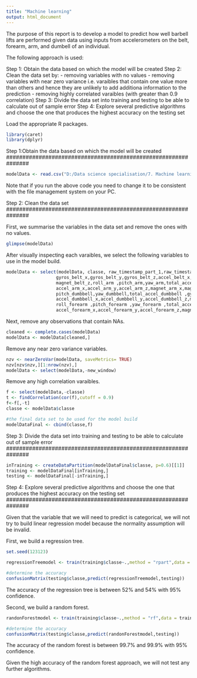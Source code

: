 ```yaml
---
title: "Machine learning"
output: html_document
---
```


The purpose of this report is to develop a model to predict how well barbell lifts are performed given data using inputs from accelerometers on the belt, forearm, arm, and dumbell of an individual.

The following approach is used:

Step 1: Obtain the data based on which the model will be created
Step 2: Clean the data set by:
        - removing variables with no values
        - removing variables with near zero variance i.e. varaibles that contain one value more than others and hence they are unlikely to add additiona information to the prediction
        - removing highly correlated varaibles (with greater than 0.9 correlation)
Step 3: Divide the data set into training and testing to be able to calculate out of sample error
Step 4: Explore several predictive algorithms and choose the one that produces the highest accuracy on the testing set


Load the appropriate R packages.

```r
library(caret)
library(dplyr)
```

###############################################################
Step 1:Obtain the data based on which the model will be created
###############################################################

```r

modelData <- read.csv("D:/Data science specialisation/7. Machine learning/training.csv")
```
Note that if you run the above code you need to change it to be consistent with the file management system on your PC.

###############################################################
Step 2:  Clean the data set
###############################################################

First, we summarise the variables in the data set and remove the ones with no values.

```r
glimpse(modelData)
```

After visually inspecting each varaibles, we select the following variables to use in the model build.

```r
modelData <- select(modelData, classe, raw_timestamp_part_1,raw_timestamp_part_2 ,new_window ,num_window,roll_belt,pitch_belt,yaw_belt,total_accel_belt,
                   gyros_belt_x,gyros_belt_y,gyros_belt_z,accel_belt_x,accel_belt_y,accel_belt_z,magnet_belt_x,magnet_belt_y,
                   magnet_belt_z,roll_arm ,pitch_arm,yaw_arm,total_accel_arm,gyros_arm_x,gyros_arm_y,gyros_arm_z,
                   accel_arm_x,accel_arm_y,accel_arm_z,magnet_arm_x,magnet_arm_y,magnet_arm_z,roll_dumbbell,
                   pitch_dumbbell,yaw_dumbbell,total_accel_dumbbell ,gyros_dumbbell_x,gyros_dumbbell_y,gyros_dumbbell_z,
                   accel_dumbbell_x,accel_dumbbell_y,accel_dumbbell_z,magnet_dumbbell_x,magnet_dumbbell_y,magnet_dumbbell_z,
                   roll_forearm ,pitch_forearm ,yaw_forearm ,total_accel_forearm ,gyros_forearm_x ,gyros_forearm_y,gyros_forearm_z,
                   accel_forearm_x,accel_forearm_y,accel_forearm_z,magnet_forearm_x ,magnet_forearm_y,magnet_forearm_z)
```

Next, remove any observations that contain NAs.

```r
cleaned <- complete.cases(modelData)
modelData <- modelData[cleaned,]
```

Remove any near zero variance variables.

```r
nzv <- nearZeroVar(modelData, saveMetrics= TRUE)
nzv[nzv$nzv,][1:nrow(nzv),]
modelData <- select(modelData,-new_window)
```

Remove any high correlation varaibles.

```r
f <- select(modelData,-classe)
t <- findCorrelation(cor(f),cutoff = 0.9)
f<-f[,-t]
classe <- modelData$classe

#the final data set to be used for the model build
modelDataFinal <- cbind(classe,f)
```

###############################################################
Step 3: Divide the data set into training and testing to be able to calculate out of sample error
###############################################################


```r
inTraining <- createDataPartition(modelDataFinal$classe, p=0.6)[[1]]
training <- modelDataFinal[inTraining,]
testing <- modelDataFinal[-inTraining,]
```

###############################################################
Step 4: Explore several predictive algorithms and choose the one that produces the highest accuracy on the testing set
###############################################################

Given that the variable that we will need to predict is categorical, we will not try to build linear regression
model because the normality assumption will be invalid.

First, we build a regression tree.

```r
set.seed(123123)

regressionTreemodel <- train(training$classe~.,method = "rpart",data = training)

#determine the accuracy
confusionMatrix(testing$classe,predict(regressionTreemodel,testing))
```

The accuracy of the regression tree is between 52% and 54% with 95% confidence.


Second, we build a random forest.

```r
randonForestmodel <- train(training$classe~.,method = "rf",data = training)

#determine the accuracy
confusionMatrix(testing$classe,predict(randonForestmodel,testing))
```

The accuracy of the random forest is between 99.7% and 99.9% with 95% confidence.

Given the high accuracy of the random forest approach, we will not test any further algorithms.
